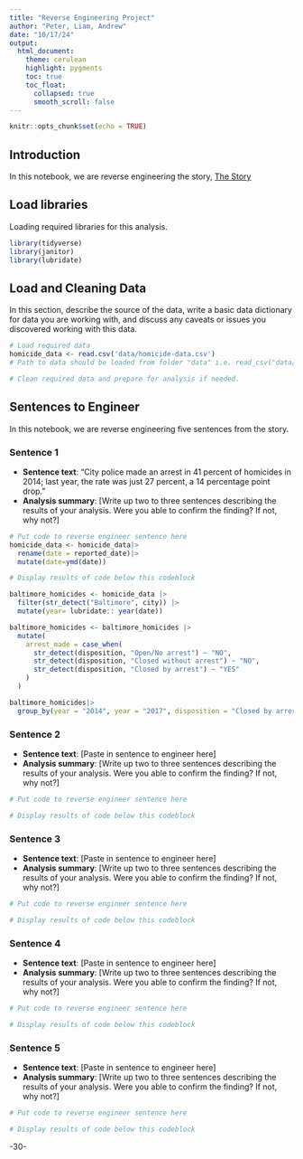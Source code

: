 ```yaml
---
title: "Reverse Engineering Project"
author: "Peter, Liam, Andrew"
date: "10/17/24"
output:
  html_document:
    theme: cerulean
    highlight: pygments
    toc: true
    toc_float:
      collapsed: true
      smooth_scroll: false
---
```


```r
knitr::opts_chunk$set(echo = TRUE)
```

## Introduction

In this notebook, we are reverse engineering the story, [The Story](https://www.washingtonpost.com/investigations/as-police-struggle-to-solve-homicides-baltimore-residents-see-an-open-season-for-killing/2018/12/26/7ee561e4-fb24-11e8-8c9a-860ce2a8148f_story.html)

## Load libraries

Loading required libraries for this analysis.

```r
library(tidyverse)
library(janitor)
library(lubridate)
```

## Load and Cleaning Data

In this section, describe the source of the data, write a basic data dictionary for data you are working with, and discuss any caveats or issues you discovered working with this data.

```r
# Load required data
homicide_data <- read.csv('data/homicide-data.csv')
# Path to data should be loaded from folder "data" i.e. read_csv("data/name_of_data.csv")

# Clean required data and prepare for analysis if needed. 


```

## Sentences to Engineer

In this notebook, we are reverse engineering five sentences from the story.

### Sentence 1

-   **Sentence text**: “City police made an arrest in 41 percent of homicides in 2014; last year, the rate was just 27 percent, a 14 percentage point drop.”
-   **Analysis summary**: [Write up two to three sentences describing the results of your analysis. Were you able to confirm the finding? If not, why not?]

```r
# Put code to reverse engineer sentence here
homicide_data <- homicide_data|>
  rename(date = reported_date)|>
  mutate(date=ymd(date))

# Display results of code below this codeblock

```

```r
baltimore_homicides <- homicide_data |>
  filter(str_detect("Baltimore", city)) |>
  mutate(year= lubridate:: year(date))
```

```r
baltimore_homicides <- baltimore_homicides |>
  mutate(
    arrest_made = case_when(
      str_detect(disposition, "Open/No arrest") ~ "NO",
      str_detect(disposition, "Closed without arrest") ~ "NO",
      str_detect(disposition, "Closed by arrest") ~ "YES"
    )
  )
```

```r
baltimore_homicides|>
  group_by(year = "2014", year = "2017", disposition = "Closed by arrest", arrest_made = "NO")
```

### Sentence 2

-   **Sentence text**: [Paste in sentence to engineer here]
-   **Analysis summary**: [Write up two to three sentences describing the results of your analysis. Were you able to confirm the finding? If not, why not?]

```r
# Put code to reverse engineer sentence here

# Display results of code below this codeblock

```

### Sentence 3

-   **Sentence text**: [Paste in sentence to engineer here]
-   **Analysis summary**: [Write up two to three sentences describing the results of your analysis. Were you able to confirm the finding? If not, why not?]

```r
# Put code to reverse engineer sentence here

# Display results of code below this codeblock

```

### Sentence 4

-   **Sentence text**: [Paste in sentence to engineer here]
-   **Analysis summary**: [Write up two to three sentences describing the results of your analysis. Were you able to confirm the finding? If not, why not?]

```r
# Put code to reverse engineer sentence here

# Display results of code below this codeblock

```

### Sentence 5

-   **Sentence text**: [Paste in sentence to engineer here]
-   **Analysis summary**: [Write up two to three sentences describing the results of your analysis. Were you able to confirm the finding? If not, why not?]

```r
# Put code to reverse engineer sentence here

# Display results of code below this codeblock

```

-30-
